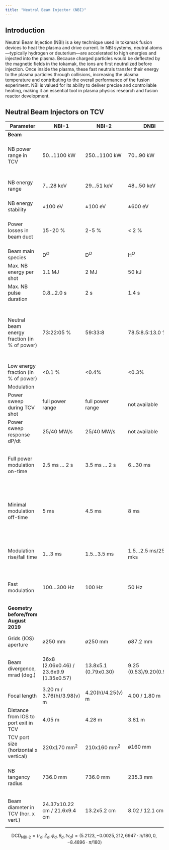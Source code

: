 ```yaml
---
title: "Neutral Beam Injector (NBI)"
---
```


## Introduction
Neutral Beam Injection (NBI) is a key technique used in tokamak fusion devices to heat the plasma and drive current. In NBI systems, neutral atoms—typically hydrogen or deuterium—are accelerated to high energies and injected into the plasma. Because charged particles would be deflected by the magnetic fields in the tokamak, the ions are first neutralized before injection. Once inside the plasma, these fast neutrals transfer their energy to the plasma particles through collisions, increasing the plasma temperature and contributing to the overall performance of the fusion experiment. NBI is valued for its ability to deliver precise and controllable heating, making it an essential tool in plasma physics research and fusion reactor development.


## Neutral Beam Injectors on TCV


| **Parameter**                                    | **NBI-1**                             | **NBI-2**                             | **DNBI**                              | **Comment**                                                                                                                                               |
|--------------------------------------------------|---------------------------------------|---------------------------------------|---------------------------------------|-----------------------------------------------------------------------------------------------------------------------------------------------------------|
| **Beam**                                         |                                       |                                       |                                       |                                                                                                                                                           |
| NB power range in TCV                            | 50...1100 kW                          | 250...1100 kW                         | 70...90 kW                            | 14% of losses in the beam duct excluded for NBI-1                                                                                                         |
| NB energy range                                  | 7...28 keV                        | 29...51 keV                           | 48...50 keV                           | DNBI with lower (up to 25-30 keV) possible                                                                                                                |
| NB energy stability                              | ±100 eV                               | ±100 eV                               | ±600 eV                               |                                                                                                                                                           |
| Power losses in beam duct                        | 15-20 %                               | 2-5 %                                 | < 2 %                                 | NBI-1 size in horizontal direction mismatch specification                                                                                                 |
| Beam main species                                | D$^O$                                | D$^O$                                    | H$^O$                                 |                                                                                                                                                           |
| Max. NB energy per shot                          | 1.1 MJ                            | 2 MJ                                  | 50 kJ                              |                                                                                                                                                           |
| Max. NB pulse duration                           | 0.8...2.0 s                       | 2 s                                 | 1.4 s                           |                                                                                                                                                           |
| Neutral beam energy fraction (in % of power)     | 73:22:05 %                            | 59:33:8                               | 78.5:8.5:13.0 %                       | at [1:1/2:1/3] of NB energy for nominal beam energy: 25/47/49 keV for NBI-1(D)/NBI-2(D)/DNBI(H)                                                           |
| Low energy fraction (in % of power)             | <0.1 %                                | <0.4%                                 | <0.3%                                 | with 1/(12..16) of NB energy                                                                                                                              |
| Modulation                                      |                                       |                                       |                                       |                                                                                                                                                           |
| Power sweep during TCV shot                     | full power range                      | full power range                      | not available                         | few sweeps for NBIs possible                                                                                                                               |
| Power sweep response dP/dt                       | 25/40 MW/s                            | 25/40 MW/s                            | not available                         | slope limit of NBI power (up/down)                                                                                                                        |
| Full power modulation on-time                   | 2.5 ms ... 2 s                        | 3.5 ms ... 2 s                        | 6...30 ms                             | Min. DNBI modulation on-time is limited by current rise time                                                                                                |
| Minimal modulation off-time                      | 5 ms                                  | 4.5 ms                                | 8 ms                                  | limited by delay between suppression grid modulation and beam current                                                                                     |
| Modulation rise/fall time                        | 1...3 ms                              | 1.5...3.5 ms                          | 1.5...2.5 ms/250 mks                  | shorter DNBI time planned after upgrade of power supply                                                                                                    |
| Fast modulation                                  | 100...300 Hz                          | 100 Hz                                | 50 Hz                                 | NBIs at reduced power and higher divergence                                                                                                                |
| **Geometry before/from August 2019**            |                                       |                                       |                                       |                                                                                                                                                           |
| Grids (IOS) aperture                             | ø250 mm                               | ø250 mm                               | ø87.2 mm                              | area of grids with beamlet apertures                                                                                                                       |
| Beam divergence, mrad (deg.)                     | 36x8 (2.06x0.46) / 23.6x9.9 (1.35x0.57) | 13.8x5.1 (0.79x0.30)                  | 9.25 (0.53)/9.20(0.53)                | NBIs (horizontal) x (vertical) according to measurement                                                                                                    |
| Focal length                                    | 3.20 m / 3.76(h)/3.98(v) m       | 4.20(h)/4.25(v) m                    | 4.00 / 1.80 m                         | according to measurement                                                                                                                                    |
| Distance from IOS to port exit in TCV            | 4.05 m                                | 4.28 m                                | 3.81 m                                | along beam axis                                                                                                                                           |
| TCV port size (horizontal x vertical)            | 220x170 mm$^2$                            | 210x160 mm$^2$                            | ø160 mm                               | NBIs: rectangular, DNBI: circular                                                                                                                           |
| NB tangency radius                               | 736.0 mm                              | 736.0 mm                              | 235.3 mm                              | distance from NB axis to TCV machine vertical axis                                                                                                        |
| Beam diameter in TCV (hor. x vert.)              | 24.37x10.22 cm / 21.6x9.4 cm          | 13.2x5.2 cm                           | 8.02 / 12.1 cm                        | (1/e) level, NBIs in horizontal cutted by port size                                                                                                       |



$$
\text{DCD}_{\text{NBI-2}} = (r_d, Z_d, \phi_d, \theta_d, tv_d) = (5.2123, -0.0025, 212,6947 \cdot \pi/180, 0, -8.4896 \cdot \pi/180)
$$
